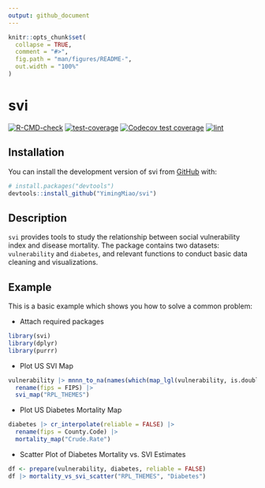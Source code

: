 ```yaml
---
output: github_document
---
```


<!-- README.md is generated from README.Rmd. Please edit that file -->

```r
knitr::opts_chunk$set(
  collapse = TRUE,
  comment = "#>",
  fig.path = "man/figures/README-",
  out.width = "100%"
)
```

# svi

<!-- badges: start -->
[![R-CMD-check](https://github.com/YimingMiao/svi/actions/workflows/R-CMD-check.yaml/badge.svg)](https://github.com/YimingMiao/svi/actions/workflows/R-CMD-check.yaml)
[![test-coverage](https://github.com/YimingMiao/svi/actions/workflows/test-coverage.yaml/badge.svg)](https://github.com/YimingMiao/bis620.2022/actions/workflows/test-coverage.yaml)
[![Codecov test coverage](https://codecov.io/gh/YimingMiao/svi/branch/main/graph/badge.svg)](https://app.codecov.io/gh/YimingMiao/svi?branch=main)
[![lint](https://github.com/YimingMiao/svi/actions/workflows/lint.yaml/badge.svg)](https://github.com/YimingMiao/svi/actions/workflows/lint.yaml)
<!-- badges: end -->

## Installation

You can install the development version of svi from [GitHub](https://github.com/) with:

``` r
# install.packages("devtools")
devtools::install_github("YimingMiao/svi")
```
## Description

`svi` provides tools to study the relationship between social vulnerability index and disease mortality. The package contains two datasets: `vulnerability` and `diabetes`, and relevant functions to conduct basic data cleaning and visualizations. 

## Example

This is a basic example which shows you how to solve a common problem:

- Attach required packages

```r
library(svi)
library(dplyr)
library(purrr)
```

- Plot US SVI Map

```r
vulnerability |> mnnn_to_na(names(which(map_lgl(vulnerability, is.double))), -999) |>
  rename(fips = FIPS) |>
  svi_map("RPL_THEMES")
```

- Plot US Diabetes Mortality Map

```r
diabetes |> cr_interpolate(reliable = FALSE) |>
  rename(fips = County.Code) |>
  mortality_map("Crude.Rate")
```

- Scatter Plot of Diabetes Mortality vs. SVI Estimates

```r
df <- prepare(vulnerability, diabetes, reliable = FALSE)
df |> mortality_vs_svi_scatter("RPL_THEMES", "Diabetes")
```

